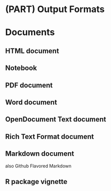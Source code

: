 # (PART) Output Formats {-}

# Documents

## HTML document

## Notebook

## PDF document

## Word document

## OpenDocument Text document

## Rich Text Format document

## Markdown document

also Github Flavored Markdown

## R package vignette
